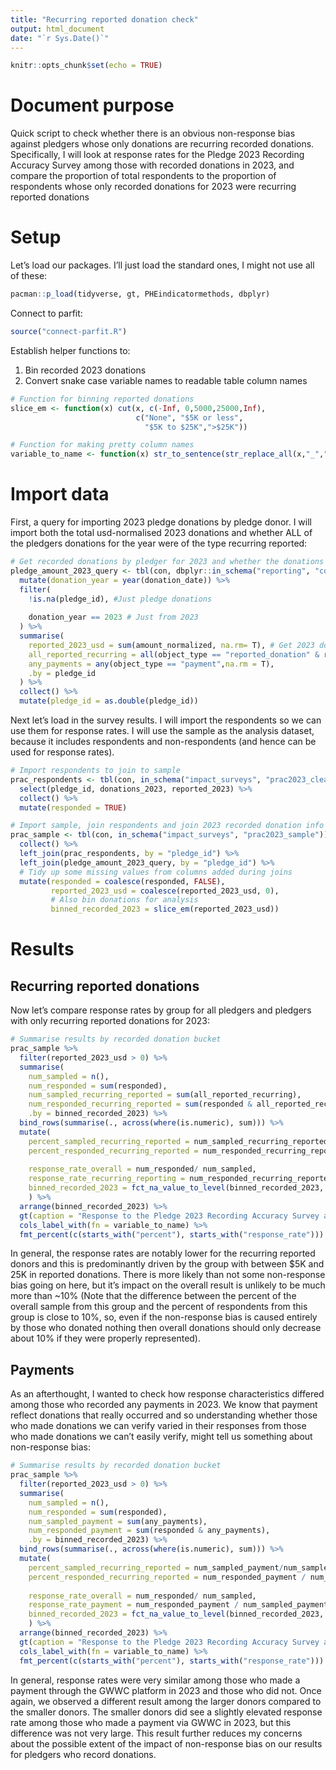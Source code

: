 ```yaml
---
title: "Recurring reported donation check"
output: html_document
date: "`r Sys.Date()`"
---
```


```r
knitr::opts_chunk$set(echo = TRUE)
```

# Document purpose

Quick script to check whether there is an obvious non-response bias against pledgers whose only donations are recurring recorded donations. Specifically, I will look at response rates for the Pledge 2023 Recording Accuracy Survey among those with recorded donations in 2023, and compare the proportion of total respondents to the proportion of respondents whose only recorded donations for 2023 were recurring reported donations

# Setup

Let's load our packages. I'll just load the standard ones, I might not use all of these:

```r
pacman::p_load(tidyverse, gt, PHEindicatormethods, dbplyr)
```

Connect to parfit:

```r
source("connect-parfit.R")
```

Establish helper functions to:

1. Bin recorded 2023 donations
2. Convert snake case variable names to readable table column names

```r
# Function for binning reported donations
slice_em <- function(x) cut(x, c(-Inf, 0,5000,25000,Inf),
                            c("None", "$5K or less",
                              "$5K to $25K",">$25K"))

# Function for making pretty column names
variable_to_name <- function(x) str_to_sentence(str_replace_all(x,"_"," "))
```

# Import data

First, a query for importing 2023 pledge donations by pledge donor. I will import both the total usd-normalised 2023 donations and whether ALL of the pledgers donations for the year were of the type recurring reported:

```r
# Get recorded donations by pledger for 2023 and whether the donations were all recurring reported
pledge_amount_2023_query <- tbl(con, dbplyr::in_schema("reporting", "complete_giving_report")) %>% 
  mutate(donation_year = year(donation_date)) %>% 
  filter(
    !is.na(pledge_id), #Just pledge donations
    
    donation_year == 2023 # Just from 2023
  ) %>% 
  summarise( 
    reported_2023_usd = sum(amount_normalized, na.rm= T), # Get 2023 donations by pledge id
    all_reported_recurring = all(object_type == "reported_donation" & recurrence == "recurring", na.rm=T),
    any_payments = any(object_type == "payment",na.rm = T),
    .by = pledge_id
  ) %>% 
  collect() %>% 
  mutate(pledge_id = as.double(pledge_id))
```

Next let's load in the survey results. I will import the respondents so we can use them for response rates. I will use the sample as the analysis dataset, because it includes respondents and non-respondents (and hence can be used for response rates).

```r
# Import respondents to join to sample
prac_respondents <- tbl(con, in_schema("impact_surveys", "prac2023_clean")) %>% 
  select(pledge_id, donations_2023, reported_2023) %>% 
  collect() %>% 
  mutate(responded = TRUE)

# Import sample, join respondents and join 2023 recorded donation info
prac_sample <- tbl(con, in_schema("impact_surveys", "prac2023_sample")) %>% 
  collect() %>% 
  left_join(prac_respondents, by = "pledge_id") %>% 
  left_join(pledge_amount_2023_query, by = "pledge_id") %>% 
  # Tidy up some missing values from columns added during joins
  mutate(responded = coalesce(responded, FALSE),
         reported_2023_usd = coalesce(reported_2023_usd, 0),
         # Also bin donations for analysis
         binned_recorded_2023 = slice_em(reported_2023_usd))
```

# Results

## Recurring reported donations

Now let's compare response rates by group for all pledgers and pledgers with only recurring reported donations for 2023:

```r
# Summarise results by recorded donation bucket
prac_sample %>% 
  filter(reported_2023_usd > 0) %>% 
  summarise(
    num_sampled = n(),
    num_responded = sum(responded),
    num_sampled_recurring_reported = sum(all_reported_recurring),
    num_responded_recurring_reported = sum(responded & all_reported_recurring),
    .by = binned_recorded_2023) %>% 
  bind_rows(summarise(., across(where(is.numeric), sum))) %>% 
  mutate(
    percent_sampled_recurring_reported = num_sampled_recurring_reported/num_sampled,
    percent_responded_recurring_reported = num_responded_recurring_reported / num_responded,
    
    response_rate_overall = num_responded/ num_sampled,
    response_rate_recurring_reporting = num_responded_recurring_reported / num_sampled_recurring_reported,
    binned_recorded_2023 = fct_na_value_to_level(binned_recorded_2023, "All")
    ) %>% 
  arrange(binned_recorded_2023) %>% 
  gt(caption = "Response to the Pledge 2023 Recording Accuracy Survey among pledgers with only recurring reported donations in 2023") %>% 
  cols_label_with(fn = variable_to_name) %>% 
  fmt_percent(c(starts_with("percent"), starts_with("response_rate")))

```

In general, the response rates are notably lower for the recurring reported donors and this is predominantly driven by the group with between $5K and 25K in reported donations. There is more likely than not some non-response bias going on here, but it's impact on the overall result is unlikely to be much more than ~10% (Note that the difference between the percent of the overall sample from this group and the percent of respondents from this group is close to 10%, so, even if the non-response bias is caused entirely by those who donated nothing then overall donations should only decrease about 10% if they were properly represented). 


## Payments

As an afterthought, I wanted to check how response characteristics differed among those who recorded any payments in 2023. We know that payment reflect donations that really occurred and so understanding whether those who made donations we can verify varied in their responses from those who made donations we can't easily verify, might tell us something about non-response bias:

```r
# Summarise results by recorded donation bucket
prac_sample %>% 
  filter(reported_2023_usd > 0) %>% 
  summarise(
    num_sampled = n(),
    num_responded = sum(responded),
    num_sampled_payment = sum(any_payments),
    num_responded_payment = sum(responded & any_payments),
    .by = binned_recorded_2023) %>% 
  bind_rows(summarise(., across(where(is.numeric), sum))) %>% 
  mutate(
    percent_sampled_recurring_reported = num_sampled_payment/num_sampled,
    percent_responded_recurring_reported = num_responded_payment / num_responded,
    
    response_rate_overall = num_responded/ num_sampled,
    response_rate_payment = num_responded_payment / num_sampled_payment,
    binned_recorded_2023 = fct_na_value_to_level(binned_recorded_2023, "All")
    ) %>% 
  arrange(binned_recorded_2023) %>% 
  gt(caption = "Response to the Pledge 2023 Recording Accuracy Survey among pledgers with any payments in 2023") %>% 
  cols_label_with(fn = variable_to_name) %>% 
  fmt_percent(c(starts_with("percent"), starts_with("response_rate")))


```


In general, response rates were very similar among those who made a payment through the GWWC platform in 2023 and those who did not. Once again, we observed a different result among the larger donors compared to the smaller donors. The smaller donors did see a slightly elevated response rate among those who made a payment via GWWC in 2023, but this difference was not very large. This result further reduces my concerns about the possible extent of the impact of non-response bias on our results for pledgers who record donations.


